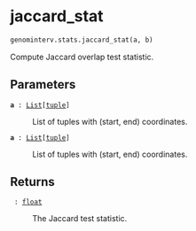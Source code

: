# jaccard_stat { #genominterv.stats.jaccard_stat }

```python
genominterv.stats.jaccard_stat(a, b)
```

Compute Jaccard overlap test statistic.

## Parameters {.doc-section .doc-section-parameters}

<code>[**a**]{.parameter-name} [:]{.parameter-annotation-sep} [[List](`typing.List`)\[[tuple](`tuple`)\]]{.parameter-annotation}</code>

:   List of tuples with (start, end) coordinates.

<code>[**a**]{.parameter-name} [:]{.parameter-annotation-sep} [[List](`typing.List`)\[[tuple](`tuple`)\]]{.parameter-annotation}</code>

:   List of tuples with (start, end) coordinates.

## Returns {.doc-section .doc-section-returns}

<code>[]{.parameter-name} [:]{.parameter-annotation-sep} [[float](`float`)]{.parameter-annotation}</code>

:   The Jaccard test statistic.